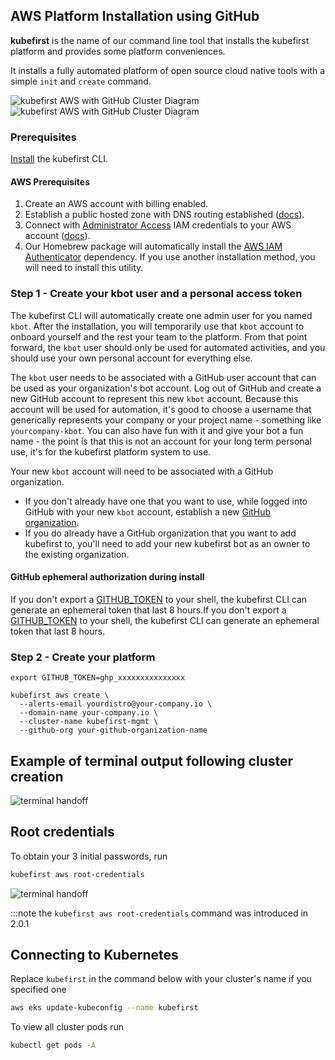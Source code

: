 ## AWS Platform Installation using GitHub

**kubefirst** is the name of our command line tool that installs the kubefirst platform and provides some platform conveniences.

It installs a fully automated platform of open source cloud native tools with a simple `init` and `create` command.

![kubefirst AWS with GitHub Cluster Diagram](../../../img/aws/github/installation-diagram-light.png#light-mode)![kubefirst AWS with GitHub Cluster Diagram](../../../img/aws/github/installation-diagram-dark.png#dark-mode)

### Prerequisites

[Install](../../overview.md#install-the-kubefirst-cli) the kubefirst CLI.

#### AWS Prerequisites

1. Create an AWS account with billing enabled.
2. Establish a public hosted zone with DNS routing established ([docs](https://docs.aws.amazon.com/Route53/latest/DeveloperGuide/AboutHZWorkingWith.html)).
3. Connect with [Administrator Access](https://console.aws.amazon.com/iam/home?#/policies/arn:aws:iam::aws:policy/AdministratorAccessserviceLevelSummary) IAM credentials to your AWS account ([docs](https://docs.aws.amazon.com/general/latest/gr/aws-sec-cred-types.html#access-keys-and-secret-access-keys)).
4. Our Homebrew package will automatically install the [AWS IAM Authenticator](https://docs.aws.amazon.com/eks/latest/userguide/install-aws-iam-authenticator.html) dependency. If you use another installation method, you will need to install this utility.

### Step 1 - Create your kbot user and a personal access token

The kubefirst CLI will automatically create one admin user for you named `kbot`. After the installation, you will temporarily use that `kbot` account to onboard yourself and the rest your team to the platform. From that point forward, the `kbot` user should only be used for automated activities, and you should use your own personal account for everything else.

The `kbot` user needs to be associated with a GitHub user account that can be used as your organization's bot account. Log out of GitHub and create a new GitHub account to represent this new `kbot` account. Because this account will be used for automation, it's good to choose a username that generically represents your company or your project name - something like `yourcompany-kbot`. You can also have fun with it and give your bot a fun name - the point is that this is not an account for your long term personal use, it's for the kubefirst platform system to use.

Your new `kbot` account will need to be associated with a GitHub organization.

- If you don't already have one that you want to use, while logged into GitHub with your new `kbot` account, establish a new [GitHub organization](https://docs.github.com/en/organizations/collaborating-with-groups-in-organizations/creating-a-new-organization-from-scratch).
- If you do already have a GitHub organization that you want to add kubefirst to, you'll need to add your new kubefirst bot as an owner to the existing organization.

#### GitHub ephemeral authorization during install

If you don't export a [GITHUB_TOKEN](../../../explore/github-token.md) to your shell, the kubefirst CLI can generate an ephemeral token that last 8 hours.If you don't export a [GITHUB_TOKEN](../../../explore/github-token.md) to your shell, the kubefirst CLI can generate an ephemeral token that last 8 hours.

### Step 2 - Create your platform

```shell
export GITHUB_TOKEN=ghp_xxxxxxxxxxxxxxx

kubefirst aws create \
  --alerts-email yourdistro@your-company.io \
  --domain-name your-company.io \
  --cluster-name kubefirst-mgmt \
  --github-org your-github-organization-name
```

## Example of terminal output following cluster creation

![terminal handoff](../../../img/aws/github/handoff-screen.png)

## Root credentials

To obtain your 3 initial passwords, run

```bash
kubefirst aws root-credentials
```

![terminal handoff](../../../img/common/kubefirst/root-credentials.png)

:::note the `kubefirst aws root-credentials` command was introduced in 2.0.1

## Connecting to Kubernetes

Replace `kubefirst` in the command below with your cluster's name if you specified one

```bash
aws eks update-kubeconfig --name kubefirst
```

To view all cluster pods run

```bash
kubectl get pods -A
```